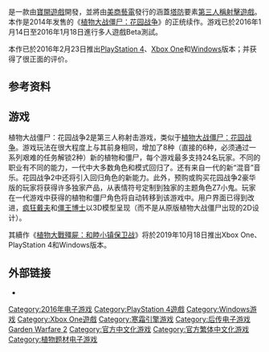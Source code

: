 {{unreferenced|time=2016-04-23T05:51:05+00:00}}
{{Infobox video game
| title = 植物大战僵尸：花园战争2
| image = <!-- 檔案不存在 PvZ Garden Warfare 2.jpg ，可從英文維基百科取得 -->
| english = Plants vs. Zombies: Garden Warfare 2
| developer = [[宝开游戏|宝开游戏]]
| publisher = [[艺电|艺电]]
| director = Jeremy Vanhoozer
| producer =  Kyle Duncan
| series = ''[[植物大战僵尸|植物大战僵尸]]''
| engine = [[寒霜引擎|寒霜 3]]
| platforms = [[Microsoft_Windows|Microsoft Windows]]<br>[[PlayStation_4|PlayStation 4]]<br>[[Xbox_One|Xbox One]]
| released = {{vgrelease|NA|February 23, 2016|WW|February 25, 2016}}
| genre= [[塔防游戏|塔防]]，[[第三人称射击游戏|第三人称射击]] 
| modes= [[单人电子游戏|单人]]，[[多人电子游戏|多人]]
}}
{{NoteTA
| G1 = Games
}}

{{vgname|植物大戰殭屍：花園戰爭2|en=Plants vs. Zombies: Garden Warfare 2}}是一款由[[寶開遊戲|寶開遊戲]]開發，並將由[[美商藝電|美商藝電]]發行的涵蓋[[塔防游戏|塔防]]要素[[第三人稱射擊遊戲|第三人稱射擊遊戲]]。本作是2014年发售的《[[植物大战僵尸：花园战争|植物大战僵尸：花园战争]]》的正统续作。游戏已於2016年1月14日至2016年1月18日進行多人遊戲Beta測試。

本作已於2016年2月23日推出[[PlayStation_4|PlayStation 4]]、[[Xbox_One|Xbox One]]和[[Windows|Windows]]版本；并获得了很正面的评价。

== 参考资料 ==
{{reflist}}

== 游戏 ==
植物大战僵尸：花园战争2是第三人称射击游戏，类似于[[植物大战僵尸：花园战争|植物大战僵尸：花园战争]]。游戏玩法在很大程度上与其前身相同，增加了8种（直接的6种，必须通过一系列艰难的任务解锁2种）新的植物和僵尸，每个游戏最多支持24名玩家。不同的职业有不同的能力，一代中大多数角色和模式回归了。还有来自一代的新“混音”音乐。花园战争2中还将引入回归角色的新能力。此外，预购或购买花园战争2豪华版的玩家将获得许多独家产品，从表情符号定制到独家的主题角色Z7小鬼。玩家在一代游戏中获得的植物和僵尸角色将自动转移到该游戏中。用户界面已得到改进，[[疯狂戴夫|疯狂戴夫]]和[[僵王博士|僵王博士]]以3D模型呈现（而不是从原版植物大战僵尸出现的2D设计）。

其續作《[[植物大戰殭屍：和睦小镇保卫战|植物大戰殭屍：和睦小镇保卫战]]》将於2019年10月18日推出Xbox One、PlayStation 4和Windows版本。

== 外部链接 ==
* {{Official|https://www.pvzgw2.com/}}

{{植物大战僵尸}}

{{DEFAULTSORT:Plants vs. Zombies, Garden Warfare 2}}
[[Category:2016年电子游戏|Category:2016年电子游戏]]
[[Category:PlayStation_4遊戲|Category:PlayStation 4遊戲]]
[[Category:Windows游戏|Category:Windows游戏]]
[[Category:Xbox_One遊戲|Category:Xbox One遊戲]]
[[Category:寒霜引擎游戏|Category:寒霜引擎游戏]]
[[Category:后传电子游戏|Category:后传电子游戏]]
[[Category:植物大战僵尸系列|Garden Warfare 2]]

{{strategy-videogame-stub}}
[[Category:官方中文化游戏|Category:官方中文化游戏]] 
[[Category:官方繁体中文化游戏|Category:官方繁体中文化游戏]]
[[Category:植物题材电子游戏|Category:植物题材电子游戏]]